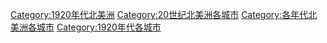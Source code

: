 [[Category:1920年代北美洲|Category:1920年代北美洲]]
[[Category:20世纪北美洲各城市|Category:20世纪北美洲各城市]]
[[Category:各年代北美洲各城市|Category:各年代北美洲各城市]]
[[Category:1920年代各城市|Category:1920年代各城市]]